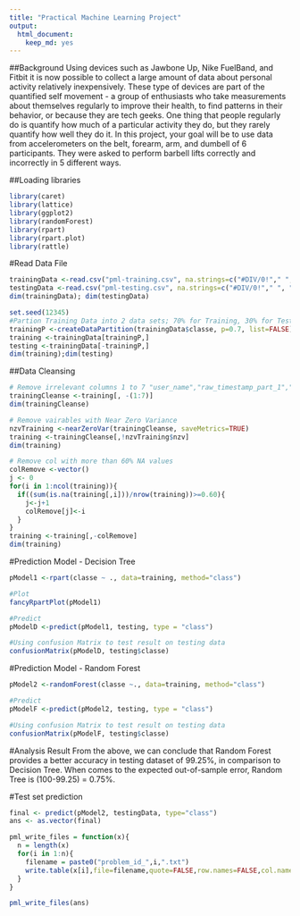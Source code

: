 ```yaml
---
title: "Practical Machine Learning Project"
output:
  html_document:
    keep_md: yes
---
```

##Background
Using devices such as Jawbone Up, Nike FuelBand, and Fitbit it is now possible to collect a large amount of data about personal activity relatively inexpensively. These type of devices are part of the quantified self movement - a group of enthusiasts who take measurements about themselves regularly to improve their health, to find patterns in their behavior, or because they are tech geeks. One thing that people regularly do is quantify how much of a particular activity they do, but they rarely quantify how well they do it. In this project, your goal will be to use data from accelerometers on the belt, forearm, arm, and dumbell of 6 participants. They were asked to perform barbell lifts correctly and incorrectly in 5 different ways. 


##Loading libraries
```r
library(caret)
library(lattice)
library(ggplot2)
library(randomForest)
library(rpart)
library(rpart.plot)
library(rattle)
```

#Read Data File
```r

trainingData <-read.csv("pml-training.csv", na.strings=c("#DIV/0!"," ", "", "NA", "NAs", "NULL"))
testingData <-read.csv("pml-testing.csv", na.strings=c("#DIV/0!"," ", "", "NA", "NAs", "NULL"))
dim(trainingData); dim(testingData)

set.seed(12345)
#Partion Training Data into 2 data sets; 70% for Training, 30% for Testing:
trainingP <-createDataPartition(trainingData$classe, p=0.7, list=FALSE)
training <-trainingData[trainingP,]
testing <-trainingData[-trainingP,]
dim(training);dim(testing)

```
##Data Cleansing
```r
# Remove irrelevant columns 1 to 7 "user_name","raw_timestamp_part_1","raw_timestamp_part_2","cvtd_timestamp","new_window","num_window",
trainingCleanse <-training[, -(1:7)]
dim(trainingCleanse)

# Remove vairables with Near Zero Variance
nzvTraining <-nearZeroVar(trainingCleanse, saveMetrics=TRUE)
training <-trainingCleanse[,!nzvTraining$nzv]
dim(training)

# Remove col with more than 60% NA values
colRemove <-vector()
j <- 0
for(i in 1:ncol(training)){
  if((sum(is.na(training[,i]))/nrow(training))>=0.60){
    j<-j+1
    colRemove[j]<-i
  }
}
training <-training[,-colRemove]
dim(training)

```
#Prediction Model - Decision Tree
```r
pModel1 <-rpart(classe ~ ., data=training, method="class")

#Plot
fancyRpartPlot(pModel1)

#Predict
pModelD <-predict(pModel1, testing, type = "class") 

#Using confusion Matrix to test result on testing data 
confusionMatrix(pModelD, testing$classe)           
```
#Prediction Model - Random Forest
```r
pModel2 <-randomForest(classe ~., data=training, method="class")

#Predict
pModelF <-predict(pModel2, testing, type = "class")

#Using confusion Matrix to test result on testing data 
confusionMatrix(pModelF, testing$classe)
```

#Analysis Result
From the above, we can conclude that Random Forest provides a better accuracy in testing dataset of 99.25%, in comparison to Decision Tree. When comes to the expected out-of-sample error, Random Tree is (100-99.25) = 0.75%.


#Test set prediction
```r
final <- predict(pModel2, testingData, type="class")
ans <- as.vector(final)

pml_write_files = function(x){
  n = length(x)
  for(i in 1:n){
    filename = paste0("problem_id_",i,".txt")
    write.table(x[i],file=filename,quote=FALSE,row.names=FALSE,col.names=FALSE)
  }
}

pml_write_files(ans)

```